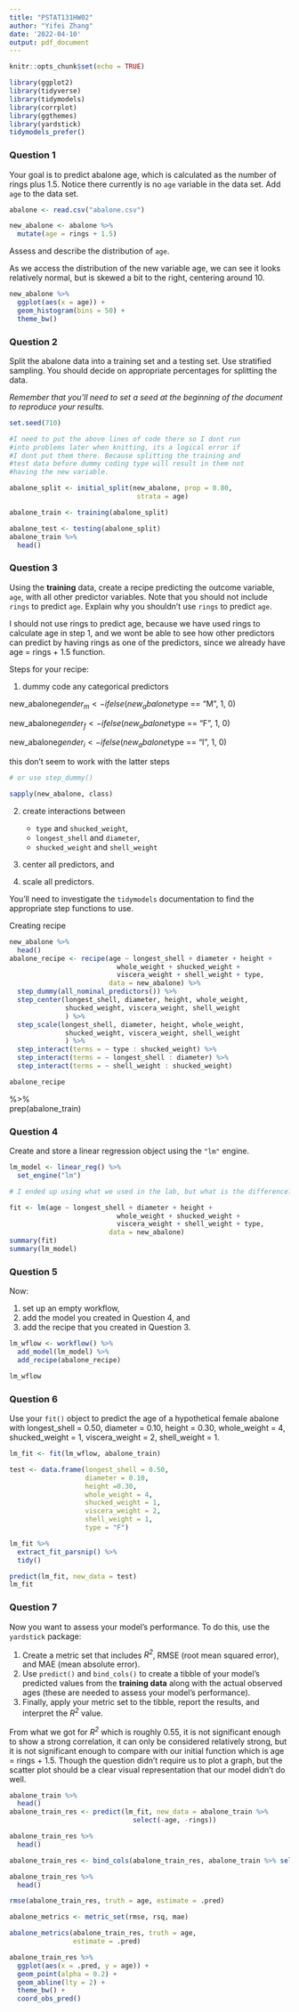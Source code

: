 ```yaml
---
title: "PSTAT131HW02"
author: "Yifei Zhang"
date: '2022-04-10'
output: pdf_document
---
```


```r
knitr::opts_chunk$set(echo = TRUE)
```
```r
library(ggplot2)
library(tidyverse)
library(tidymodels)
library(corrplot)
library(ggthemes)
library(yardstick)
tidymodels_prefer()
```
### Question 1

Your goal is to predict abalone age, which is calculated as the number of rings plus 1.5. Notice there currently is no `age` variable in the data set. Add `age` to the data set.

```r
abalone <- read.csv("abalone.csv")

new_abalone <- abalone %>% 
  mutate(age = rings + 1.5)

```

Assess and describe the distribution of `age`.

As we access the distribution of the new variable age, we can see it looks relatively normal, but is skewed a bit to the right, centering around 10. 

```r
new_abalone %>%
  ggplot(aes(x = age)) +
  geom_histogram(bins = 50) +
  theme_bw()
```

### Question 2

Split the abalone data into a training set and a testing set. Use stratified sampling. You should decide on appropriate percentages for splitting the data.

*Remember that you'll need to set a seed at the beginning of the document to reproduce your results.*

```r
set.seed(710)

#I need to put the above lines of code there so I dont run 
#into problems later when knitting, its a logical error if 
#I dont put them there. Because splitting the training and 
#test data before dummy coding type will result in them not 
#having the new variable.

abalone_split <- initial_split(new_abalone, prop = 0.80,
                                strata = age)

abalone_train <- training(abalone_split)

abalone_test <- testing(abalone_split)
abalone_train %>% 
  head()
```

                              
### Question 3

Using the **training** data, create a recipe predicting the outcome variable, `age`, with all other predictor variables. Note that you should not include `rings` to predict `age`. Explain why you shouldn't use `rings` to predict `age`.

I should not use rings to predict age, because we have used rings to calculate age in step 1, and we wont be able to see how other predictors can predict by having rings as one of the predictors, since we already have age = rings + 1.5 function.

Steps for your recipe:

1.  dummy code any categorical predictors

new_abalone$gender_m <- ifelse(new_abalone$type == "M", 1, 0)  

new_abalone$gender_f <- ifelse(new_abalone$type == "F", 1, 0) 

new_abalone$gender_i <- ifelse(new_abalone$type == "I", 1, 0)  


this don't seem to work with the latter steps

```r

# or use step_dummy()

sapply(new_abalone, class)
```

2.  create interactions between

    -   `type` and `shucked_weight`,
    -   `longest_shell` and `diameter`,
    -   `shucked_weight` and `shell_weight`


3.  center all predictors, and


4.  scale all predictors.

You'll need to investigate the `tidymodels` documentation to find the appropriate step functions to use.



Creating recipe

```r
new_abalone %>%
  head()
abalone_recipe <- recipe(age ~ longest_shell + diameter + height +
                           whole_weight + shucked_weight +
                           viscera_weight + shell_weight + type,
                         data = new_abalone) %>%
  step_dummy(all_nominal_predictors()) %>% 
  step_center(longest_shell, diameter, height, whole_weight,
              shucked_weight, viscera_weight, shell_weight
              ) %>%
  step_scale(longest_shell, diameter, height, whole_weight,
              shucked_weight, viscera_weight, shell_weight
              ) %>%
  step_interact(terms = ~ type : shucked_weight) %>% 
  step_interact(terms = ~ longest_shell : diameter) %>% 
  step_interact(terms = ~ shell_weight : shucked_weight) 

abalone_recipe
```
%>%  
  prep(abalone_train)

### Question 4

Create and store a linear regression object using the `"lm"` engine.

```r
lm_model <- linear_reg() %>% 
  set_engine("lm")

# I ended up using what we used in the lab, but what is the difference?

fit <- lm(age ~ longest_shell + diameter + height +
                           whole_weight + shucked_weight +
                           viscera_weight + shell_weight + type,
                         data = new_abalone)
summary(fit)
summary(lm_model)
```


### Question 5

Now:

1.  set up an empty workflow,
2.  add the model you created in Question 4, and
3.  add the recipe that you created in Question 3.

```r
lm_wflow <- workflow() %>% 
  add_model(lm_model) %>% 
  add_recipe(abalone_recipe)

lm_wflow
```

### Question 6

Use your `fit()` object to predict the age of a hypothetical female abalone with longest_shell = 0.50, diameter = 0.10, height = 0.30, whole_weight = 4, shucked_weight = 1, viscera_weight = 2, shell_weight = 1.

```r
lm_fit <- fit(lm_wflow, abalone_train)

test <- data.frame(longest_shell = 0.50,
                   diameter = 0.10,
                   height =0.30,
                   whole_weight = 4,
                   shucked_weight = 1,
                   viscera_weight = 2,
                   shell_weight = 1,
                   type = "F")

lm_fit %>% 
  extract_fit_parsnip() %>% 
  tidy()

predict(lm_fit, new_data = test)
lm_fit
```

### Question 7

Now you want to assess your model's performance. To do this, use the `yardstick` package:

1.  Create a metric set that includes *R^2^*, RMSE (root mean squared error), and MAE (mean absolute error).
2.  Use `predict()` and `bind_cols()` to create a tibble of your model's predicted values from the **training data** along with the actual observed ages (these are needed to assess your model's performance).
3.  Finally, apply your metric set to the tibble, report the results, and interpret the *R^2^* value.

From what we got for *R^2^* which is roughly 0.55, it is not significant enough to show a strong correlation, it can only be considered relatively strong, but it is not significant enough to compare with our initial function which is age = rings + 1.5. Though the question didn't require us to plot a graph, but the scatter plot should be a clear visual representation that our model didn't do well. 

```r
abalone_train %>% 
  head()
abalone_train_res <- predict(lm_fit, new_data = abalone_train %>%
                               select(-age, -rings))

abalone_train_res %>% 
  head()

abalone_train_res <- bind_cols(abalone_train_res, abalone_train %>% select(age))

abalone_train_res %>% 
  head()

rmse(abalone_train_res, truth = age, estimate = .pred)

abalone_metrics <- metric_set(rmse, rsq, mae)

abalone_metrics(abalone_train_res, truth = age, 
                estimate = .pred)

abalone_train_res %>% 
  ggplot(aes(x = .pred, y = age)) +
  geom_point(alpha = 0.2) +
  geom_abline(lty = 2) + 
  theme_bw() +
  coord_obs_pred()
```

